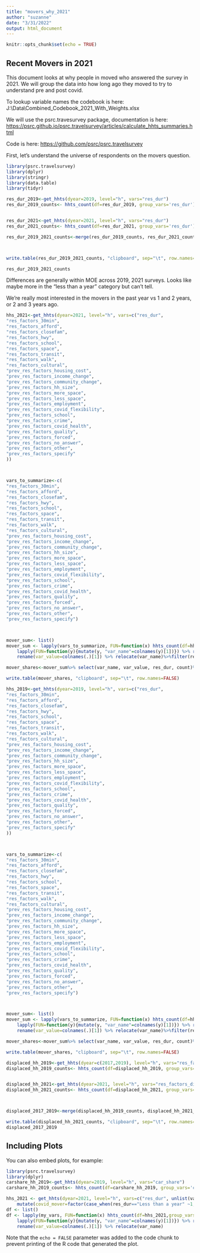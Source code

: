 ```yaml
---
title: "movers_why_2021"
author: "suzanne"
date: "3/31/2022"
output: html_document
---
```


```r
knitr::opts_chunk$set(echo = TRUE)
```

## Recent Movers in 2021

This document looks at why people in moved who answered the survey in 2021. We will group the data into how long ago they moved to try to understand pre and post covid.

To lookup variable names the codebook is here: J:\Projects\Surveys\HHTravel\Survey2021\\Data\\Combined_Codebook_2021_With_Weights.xlsx

We will use the psrc.travesurvey package, documentation is here: <https://psrc.github.io/psrc.travelsurvey/articles/calculate_hhts_summaries.html>

Code is here: <https://github.com/psrc/psrc.travelsurvey>

First, let's understand the universe of respondents on the movers question.


```r
library(psrc.travelsurvey)
library(dplyr)
library(stringr)
library(data.table)
library(tidyr)

res_dur_2019<-get_hhts(dyear=2019, level="h", vars="res_dur")
res_dur_2019_counts<- hhts_count(df=res_dur_2019, group_vars='res_dur')


res_dur_2021<-get_hhts(dyear=2021, level="h", vars="res_dur")
res_dur_2021_counts<- hhts_count(df=res_dur_2021, group_vars='res_dur')

res_dur_2019_2021_counts<-merge(res_dur_2019_counts, res_dur_2021_counts, by='res_dur', suffixes =c('2019', '2021'))



write.table(res_dur_2019_2021_counts, "clipboard", sep="\t", row.names=FALSE)

res_dur_2019_2021_counts

```
Differences are generally within MOE across 2019, 2021 surveys. Looks like maybe more in the "less than a year" category but can't tell.

We're really most interested in the movers in the past year vs 1 and 2 years, or 2 and 3 years ago.

```r
hhs_2021<-get_hhts(dyear=2021, level="h", vars=c("res_dur",
"res_factors_30min",
"res_factors_afford",
"res_factors_closefam",
"res_factors_hwy",
"res_factors_school",
"res_factors_space",
"res_factors_transit",
"res_factors_walk",
"res_factors_cultural",
"prev_res_factors_housing_cost",
"prev_res_factors_income_change",
"prev_res_factors_community_change",
"prev_res_factors_hh_size",
"prev_res_factors_more_space",
"prev_res_factors_less_space",
"prev_res_factors_employment",
"prev_res_factors_covid_flexibility",
"prev_res_factors_school",
"prev_res_factors_crime",
"prev_res_factors_covid_health",
"prev_res_factors_quality",
"prev_res_factors_forced",
"prev_res_factors_no_answer",
"prev_res_factors_other",
"prev_res_factors_specify"
))



vars_to_summarize<-c(
"res_factors_30min",
"res_factors_afford",
"res_factors_closefam",
"res_factors_hwy",
"res_factors_school",
"res_factors_space",
"res_factors_transit",
"res_factors_walk",
"res_factors_cultural",
"prev_res_factors_housing_cost",
"prev_res_factors_income_change",
"prev_res_factors_community_change",
"prev_res_factors_hh_size",
"prev_res_factors_more_space",
"prev_res_factors_less_space",
"prev_res_factors_employment",
"prev_res_factors_covid_flexibility",
"prev_res_factors_school",
"prev_res_factors_crime",
"prev_res_factors_covid_health",
"prev_res_factors_quality",
"prev_res_factors_forced",
"prev_res_factors_no_answer",
"prev_res_factors_other",
"prev_res_factors_specify")



mover_sum<- list()
mover_sum <- lapply(vars_to_summarize, FUN=function(x) hhts_count(df=hhs_2021,group_vars=c(x, "res_dur"))) %>%
    lapply(FUN=function(y){mutate(y, "var_name"=colnames(y)[1])}) %>% rbindlist(use.names=FALSE) %>% 
    rename(var_value=colnames(.)[1]) %>% relocate(var_name)%>%filter(res_dur!='Total')

mover_shares<-mover_sum%>% select(var_name, var_value, res_dur, count)%>%pivot_wider(names_from=c(res_dur), values_from=count,names_prefix='res_dur') %>%group_by(var_name)%>%mutate(across(starts_with("res_dur"),~ .x/sum(.x)))

write.table(mover_shares, "clipboard", sep="\t", row.names=FALSE)

```

```r
hhs_2019<-get_hhts(dyear=2019, level="h", vars=c("res_dur",
"res_factors_30min",
"res_factors_afford",
"res_factors_closefam",
"res_factors_hwy",
"res_factors_school",
"res_factors_space",
"res_factors_transit",
"res_factors_walk",
"res_factors_cultural",
"prev_res_factors_housing_cost",
"prev_res_factors_income_change",
"prev_res_factors_community_change",
"prev_res_factors_hh_size",
"prev_res_factors_more_space",
"prev_res_factors_less_space",
"prev_res_factors_employment",
"prev_res_factors_covid_flexibility",
"prev_res_factors_school",
"prev_res_factors_crime",
"prev_res_factors_covid_health",
"prev_res_factors_quality",
"prev_res_factors_forced",
"prev_res_factors_no_answer",
"prev_res_factors_other",
"prev_res_factors_specify"
))



vars_to_summarize<-c(
"res_factors_30min",
"res_factors_afford",
"res_factors_closefam",
"res_factors_hwy",
"res_factors_school",
"res_factors_space",
"res_factors_transit",
"res_factors_walk",
"res_factors_cultural",
"prev_res_factors_housing_cost",
"prev_res_factors_income_change",
"prev_res_factors_community_change",
"prev_res_factors_hh_size",
"prev_res_factors_more_space",
"prev_res_factors_less_space",
"prev_res_factors_employment",
"prev_res_factors_covid_flexibility",
"prev_res_factors_school",
"prev_res_factors_crime",
"prev_res_factors_covid_health",
"prev_res_factors_quality",
"prev_res_factors_forced",
"prev_res_factors_no_answer",
"prev_res_factors_other",
"prev_res_factors_specify")



mover_sum<- list()
mover_sum <- lapply(vars_to_summarize, FUN=function(x) hhts_count(df=hhs_2019,group_vars=c(x, "res_dur"))) %>%
    lapply(FUN=function(y){mutate(y, "var_name"=colnames(y)[1])}) %>% rbindlist(use.names=FALSE) %>% 
    rename(var_value=colnames(.)[1]) %>% relocate(var_name)%>%filter(res_dur!='Total')

mover_shares<-mover_sum%>% select(var_name, var_value, res_dur, count)%>%pivot_wider(names_from=c(res_dur), values_from=count,names_prefix='res_dur') %>%group_by(var_name)%>%mutate(across(starts_with("res_dur"),~ .x/sum(.x)))

write.table(mover_shares, "clipboard", sep="\t", row.names=FALSE)
```



```r

displaced_hh_2019<-get_hhts(dyear=c(2017,2019), level="h", vars="res_factors_displaced")
displaced_hh_2019_counts<- hhts_count(df=displaced_hh_2019, group_vars='res_factors_displaced')


displaced_hh_2021<-get_hhts(dyear=2021, level="h", vars="res_factors_displaced")
displaced_hh_2021_counts<- hhts_count(df=displaced_hh_2021, group_vars='res_factors_displaced')



displaced_2017_2019<-merge(displaced_hh_2019_counts, displaced_hh_2021_counts, by='res_factors_displaced', suffixes =c('2019', '2021'))

write.table(displaced_hh_2021_counts, "clipboard", sep="\t", row.names=FALSE)
displaced_2017_2019
```

## Including Plots

You can also embed plots, for example:

```r
library(psrc.travelsurvey)
library(dplyr)
carshare_hh_2019<-get_hhts(dyear=2019, level="h", vars="car_share")
carshare_hh_2019_counts<- hhts_count(df=carshare_hh_2019, group_vars='car_share')
```


```r
hhs_2021 <- get_hhts(dyear=2021, level="h", vars=c("res_dur", unlist(vars_to_summarize)) %>%
    mutate(covid_mover=factor(case_when(res_dur=="Less than a year" ~1, !is.na(res_dur) ~0)))
df <- list()
df <- lapply(my_vars, FUN=function(x) hhts_count(df=hhs_2021,group_vars=c(x, "covid_mover"))) %>%
    lapply(FUN=function(y){mutate(y, "var_name"=colnames(y)[1])}) %>% rbindlist(use.names=FALSE) %>% 
    rename(var_value=colnames(.)[1]) %>% relocate(var_name)
```

Note that the `echo = FALSE` parameter was added to the code chunk to prevent printing of the R code that generated the plot.
